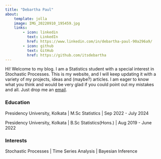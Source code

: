 ```yaml
---
title: "Debartha Paul"
about:
    template: jolla
    image: IMG_20220910_195459.jpg
    links:
        - icon: linkedin
          text: LinkedIn
          href: https://www.linkedin.com/in/debartha-paul-90a296a9/
        - icon: github
          text: GitHub
          href: https://github.com/itsdebartha
---
```


Hi! Welcome to my blog. I am a Statistics student with a special interest in Stochastic Processes. This is my website, and I will keep updating it with a variety of my projects, ideas and (maybe?) articles. I am eager to know what you think and would be very glad if you could point out my mistakes and all. Just drop me an [email](mailto:pauldeep102@gmail.com).

### Education

Presidency University, Kolkata | M.Sc Statistics | Sep 2022 - July 2024

Presidency University, Kolkata | B.Sc Statistics(Hons.) | Aug 2019 - June 2022

### Interests

Stochastic Processes | Time Series Analysis | Bayesian Inference